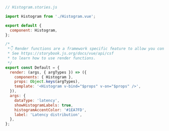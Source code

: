 ```js
// Histogram.stories.js

import Histogram from './Histogram.vue';

export default {
  component: Histogram,
};

/*
 *👇 Render functions are a framework specific feature to allow you control on how the component renders.
 * See https://storybook.js.org/docs/vue/api/csf
 * to learn how to use render functions.
 */
export const Default = {
  render: (args, { argTypes }) => ({
    components: { Histogram },
    props: Object.keys(argTypes),
    template: '<Histogram v-bind="$props" v-on="$props" />',
  }),
  args: {
    dataType: 'latency',
    showHistogramLabels: true,
    histogramAccentColor: '#1EA7FD',
    label: 'Latency distribution',
  },
};
```
